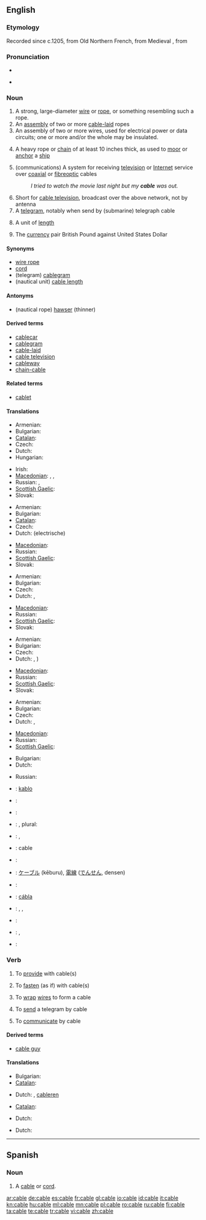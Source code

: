 {{also|câble|câblé}}
==English==
{{wikipedia}}

===Etymology===
Recorded since c.1205, from Old Northern French, from Medieval {{etyl|la}} {{term|capulum|lang=la||lasso, rope, halter}}, from {{etyl|la}} {{term|capere|lang=la||to take, seize}}

===Pronunciation===
* {{IPA|/keɪbl/}}
* {{audio|en-us-cable.ogg|Audio (US)}}
*: {{rhymes|eɪbəl}}

===Noun===
{{en-noun}}

# A strong, large-diameter [[wire]] or [[rope]], or something resembling such a rope.
# An [[assembly]] of two or more [[cable-laid]] ropes
# An assembly of two or more wires, used for electrical power or data circuits; one or more and/or the whole may be insulated.
# {{nautical}} A heavy rope or [[chain]] of at least 10 inches thick, as used to [[moor]] or [[anchor]] a [[ship]]
# (communications) A system for receiving [[television]] or [[Internet]] service over [[coaxial]] or [[fibreoptic]] cables
#: ''I tried to watch the movie last night but my '''cable''' was out.''
# Short for [[cable television]], broadcast over the above network, not by antenna
# A [[telegram]], notably when send by (submarine) telegraph cable
# {{nautical}} A unit of [[length]]
# {{finance}} The [[currency]] pair British Pound against United States Dollar

====Synonyms====
* [[wire rope]]
* [[cord]]
* (telegram) [[cablegram]]
* (nautical unit) [[cable length]]

====Antonyms====
* (nautical rope) [[hawser]] (thinner)

====Derived terms====
* [[cablecar]]
* [[cablegram]]
* [[cable-laid]]
* [[cable television]]
* [[cableway]]
* [[chain-cable]]

====Related terms====
* [[cablet]]

====Translations====
{{trans-top|large wire, rope}}
* Armenian: {{t-|hy|ճոպան|tr=č̣opan|xs=Armenian}}
* Bulgarian: {{t|bg|дебело въже|sc=Cyrl}}
* [[Catalan]]: {{t|ca|cable|m}}
* Czech: {{t+|cs|lano|n}}
* Dutch: {{t+|nl|kabel|m}}
* Hungarian: {{t+|hu|kábel}}
{{trans-mid}}
* Irish: {{t|ga|cábla|m|xs=Irish}}
* [[Macedonian]]: {{t-|mk|јаже|n|tr=jáže|xs=Macedonian}},  {{t|mk|ортома|f|tr=órtoma|xs=Macedonian}},  {{t|mk|гајтан|m|tr=gájtan|xs=Macedonian}}
* Russian: {{t|ru|трос|m|tr=tros|sc=Cyrl}}, {{t|ru|канат|m|tr=kanát|sc=Cyrl}}
* [[Scottish Gaelic]]: {{t-|gd|càball|m|xs=Scottish Gaelic}}
* Slovak: {{t-|sk|lano|n}}
{{trans-bottom}}

{{trans-top|assembly of wires for electricity}}
* Armenian: {{t-|hy|մալուխ|tr=malux|xs=Armenian}}
* Bulgarian: {{t|bg|кабел|m|sc=Cyrl}}
* [[Catalan]]: {{t|ca|cable}}
* Czech: {{t-|cs|kabel|m}}
* Dutch: (electrische) {{t+|nl|kabel|m}}
{{trans-mid}}
* [[Macedonian]]: {{t|mk|кабел|m|tr=kábel|xs=Macedonian}}
* Russian: {{t|ru|кабель|m|tr=kábel’|sc=Cyrl}}
* [[Scottish Gaelic]]: {{t-|gd|càball|m|xs=Scottish Gaelic}}
* Slovak: {{t-|sk|kabel|m}}
{{trans-bottom}}

{{trans-top|heavy rope or chain as used for mooring}}
* Armenian: {{t-|hy|ճոպան|tr=č̣opan|xs=Armenian}}
* Bulgarian: {{t|bg|швартово въже|sc=Cyrl}}
* Czech: {{t+|cs|lano|n}}
* Dutch: {{t+|nl|kabel|m}},  {{t+|nl|tros}}
{{trans-mid}}
* [[Macedonian]]: {{t|mk|ортома|f|tr=órtoma|xs=Macedonian}}
* Russian: {{t|ru|канат|m|tr=kanát|sc=Cyrl}}
* [[Scottish Gaelic]]: {{t-|gd|càball|m|xs=Scottish Gaelic}}
* Slovak: {{t-|sk|lano|n}}
{{trans-bottom}}

{{trans-top|communications system with coaxial or fiber optic}}
* Armenian: {{t-|hy|կաբելային|tr=kabelayin|xs=Armenian}}
* Bulgarian: {{t|bg|кабел|m|sc=Cyrl}}
* Czech: {{t-|cs|kabel|m}}
* Dutch: {{t+|nl|kabel|m}},  {{t+|nl|kabelnetwerk|n}})
{{trans-mid}}
* [[Macedonian]]: {{t|mk|кабел|m|tr=kábel|xs=Macedonian}}
* Russian: {{t|ru|кабель|m|tr=kábel’|sc=Cyrl}}
* [[Scottish Gaelic]]: {{t-|gd|càball|m|xs=Scottish Gaelic}}
* Slovak: {{t-|sk|kabel|m}}
{{trans-bottom}}

{{trans-see|tv broadcast over such network|cable tv}}

{{trans-top|telegram}}
* Armenian: {{t-|hy|հեռագիր|tr=heṙagir|xs=Armenian}}
* Bulgarian: {{t|bg|телеграма|f|sc=Cyrl}}
* Czech: {{t-|cs|telegram|m}}
* Dutch: {{t-|nl|telegram|n}}, {{t+|nl|kabeltelegram|n}}
{{trans-mid}}
* [[Macedonian]]: {{t|mk|телеграма|f|tr=telegráma|xs=Macedonian}}
* Russian: {{t+|ru|телеграмма|f|tr=t'el'egrámma|sc=Cyrl}}
* [[Scottish Gaelic]]: {{t-|gd|teileagram|m|xs=Scottish Gaelic}}
{{trans-bottom}}

{{trans-top|nautical unit of length}}
* Bulgarian: {{t|bg|кабелт|m|sc=Cyrl}}
* Dutch: {{t|nl|kabellengte}}
{{trans-mid}}
* Russian: {{t|ru|кабельтов|m|tr=kábel’tov|sc=Cyrl}}
{{trans-bottom}}

{{trans-top|currency pair}}
{{trans-mid}}
{{trans-bottom}}

{{checktrans-top}}
* {{ttbc|Esperanto}}: [[kablo]]
* {{ttbc|French}}: {{t+|fr|câble|m}}
* {{ttbc|German}}: {{t+|de|Kabel|n}}
* {{ttbc|Hebrew}}: {{t|he|כבל|m|tr=kevel|sc=Hebr}}, plural: {{t|he|כבלים|m|tr=kvalym|sc=Hebr}}
* {{ttbc|Indonesian}}: {{t-|id|kabel|xs=Indonesian}}, {{t|id|kawat|xs=Indonesian}}
* {{ttbc|Interlingua}}: cable
* {{ttbc|Italian}}: {{t+|it|cavo|m}}
{{checktrans-mid}}
* {{ttbc|Japanese}}: [[ケーブル]] (kēburu), [[電線]] ([[でんせん]], densen)
* {{ttbc|Latvian}}: {{t|lv|kabelis|m|xs=Latvian}}
* {{ttbc|Manx}}: [[cábla]]
* {{ttbc|Polish}}: {{t+|pl|lina|f}}, {{t+|pl|kabel|m}}, {{t|pl|przewód|m}}
* {{ttbc|Spanish}}: {{t+|es|cable|m}}
* {{ttbc|Swedish}}: {{t+|sv|kabel}}, {{t|sv|elkabel}}
* {{ttbc|Turkish}}: {{t|tr|kablo}}
{{checktrans-bottom}}

===Verb===
{{en-verb|cabl|es}}

# {{transitive}} To [[provide]] with cable(s)
# {{transitive}} To [[fasten]] (as if) with cable(s)
# {{transitive}} To [[wrap]] [[wire]]s to form a cable
# {{transitive}} To [[send]] a telegram by cable
# {{intransitive}} To [[communicate]] by cable

====Derived terms====
* [[cable guy]]

====Translations====
{{trans-top|provide with cable(s)}}
* Bulgarian: {{t|bg|окабелявам|sc=Cyrl}}
* [[Catalan]]: {{t|ca|cablejar}}
{{trans-mid}}
* Dutch: {{t|nl|bekabelen}}, [[cableren]]
{{trans-bottom}}

{{trans-top|fasten (as if) with cable(s)}}
* [[Catalan]]: {{t|ca|lligar}}
{{trans-mid}}
* Dutch: {{t|nl|kabelen}}
{{trans-bottom}}

{{trans-top|communicate by cable(s)}}
* Dutch: {{t|nl|kabelen}}
{{trans-mid}}
{{trans-bottom}}

{{anagrams:en/abcel}}

----

==Spanish==

===Noun===
{{es-noun-m}}

# A [[cable#English|cable]] or [[cord]].

[[ar:cable]]
[[de:cable]]
[[es:cable]]
[[fr:cable]]
[[gl:cable]]
[[io:cable]]
[[id:cable]]
[[it:cable]]
[[kn:cable]]
[[hu:cable]]
[[ml:cable]]
[[mn:cable]]
[[pl:cable]]
[[ro:cable]]
[[ru:cable]]
[[fi:cable]]
[[ta:cable]]
[[te:cable]]
[[tr:cable]]
[[vi:cable]]
[[zh:cable]]